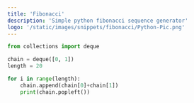 ```yaml
---
title: 'Fibonacci'
description: 'Simple python fibonacci sequence generator'
logo: '/static/images/snippets/fibonacci/Python-Pic.png'
---
```


```python
from collections import deque 

chain = deque([0, 1])
length = 20

for i in range(length):
    chain.append(chain[0]+chain[1])
    print(chain.popleft())
```
